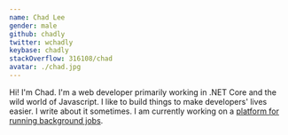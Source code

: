 ```yaml
---
name: Chad Lee
gender: male
github: chadly
twitter: wchadly
keybase: chadly
stackOverflow: 316108/chad
avatar: ./chad.jpg
---
```


Hi! I'm Chad. I'm a web developer primarily working in .NET Core and the wild world of Javascript. I like to build things to make developers' lives easier. I write about it sometimes. I am currently working on a [platform for running background jobs](https://www.runly.io/).
